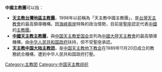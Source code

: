 '''中國主教團'''可以指： 

* '''[[天主教台灣地區主教團|天主教台灣地區主教團]]'''，1998年以前稱為「天主教中國主教團」，是[[台灣|台灣]][[台灣天主教|天主教會]]的最高領導機構。因[[海峽兩岸|海峽兩岸]]特殊的政治情勢，目前是[[聖座|聖座]]認定代表[[中國|中國]]的[[主教團|主教團]]。
* '''[[中國天主教主教團|中國天主教主教團]]'''，與[[中国天主教爱国会|中国天主教爱国会]]並列為[[中國大陸|中國大陸]][[中國天主教|天主教會]]的最高領導機構，由[[中华人民共和国政府|中华人民共和国政府]]扶持，但不受聖座承認。
* '''[[天主教中国大陆主教团|天主教中国大陆主教团]]'''，是[[中国天主教地下教会|中国天主教地下教会]]在1989年11月20日成立的教務統合機構，遭到中华人民共和国政府打壓。

{{Disambig|Z中|cat=五字消歧義}}

[[Category:主教团|Category:主教团]]
[[Category:中国天主教组织|Category:中国天主教组织]]